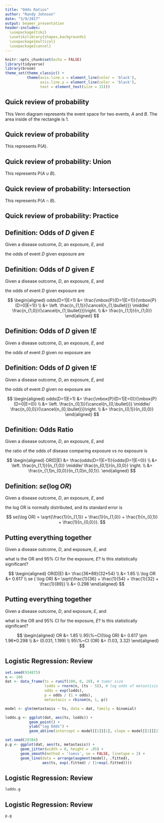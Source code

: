 ```yaml
---
title: "Odds Ratios"
author: "Randy Johnson"
date: "3/9/2017"
output: beamer_presentation
header-includes:
  \usepackage{tikz}
  \usetikzlibrary{shapes,backgrounds}
  \usepackage{multicol}
  \usepackage{cancel}
---
```


```r
knitr::opts_chunk$set(echo = FALSE)
library(tidyverse)
library(broom)
theme_set(theme_classic() +
          theme(axis.line.x = element_line(color = 'black'),
                axis.line.y = element_line(color = 'black'),
                text = element_text(size = 15)))
```

## Quick review of probability

This Venn diagram represents the event space for two events, $A$ and $B$. The area inside of the rectangle is 1.

\def\firstcircle{(0,0) circle (2cm)}
\def\secondcircle{(45:2.5cm) circle (2cm)}
\def\thirdcircle{(0:2.5cm) circle (2cm)}

\centering
\begin{tikzpicture}
    \draw (-3,-3) rectangle (5.5,2.5);
    \draw \firstcircle node {$A$};
    \draw \thirdcircle node {$B$};
\end{tikzpicture}

## Quick review of probability

This represents P($A$).

\def\firstcircle{(0,0) circle (2cm)}
\def\secondcircle{(45:2.5cm) circle (2cm)}
\def\thirdcircle{(0:2.5cm) circle (2cm)}

\centering
\begin{tikzpicture}
    % P(A)
    \begin{scope}
      \fill[yellow] \firstcircle;
    \end{scope}
    
    \draw (-3,-3) rectangle (5.5,2.5);
    \draw \firstcircle node {$A$};
    \draw \thirdcircle node {$B$};

\end{tikzpicture}

## Quick review of probability: Union

This represents P($A \cup B$).

\def\firstcircle{(0,0) circle (2cm)}
\def\secondcircle{(45:2.5cm) circle (2cm)}
\def\thirdcircle{(0:2.5cm) circle (2cm)}

\centering
\begin{tikzpicture}
    % P(A)
    \begin{scope}
      \fill[yellow] \firstcircle;
      \fill[yellow] \thirdcircle;
    \end{scope}
    
    \draw (-3,-3) rectangle (5.5,2.5);
    \draw \firstcircle node {$A$};
    \draw \thirdcircle node {$B$};

\end{tikzpicture}

## Quick review of probability: Intersection

This represents P($A \cap B$).

\def\firstcircle{(0,0) circle (2cm)}
\def\secondcircle{(45:2.5cm) circle (2cm)}
\def\thirdcircle{(0:2.5cm) circle (2cm)}

\centering
\begin{tikzpicture}
    % P(A)
    \begin{scope}
      \clip \firstcircle;
      \fill[yellow] \thirdcircle;
    \end{scope}
    
    \draw (-3,-3) rectangle (5.5,2.5);
    \draw \firstcircle node {$A$};
    \draw \thirdcircle node {$B$};

\end{tikzpicture}

## Quick review of probability: Practice

\small
\begin{multicols}{2}
$$
\begin{aligned}
\mbox{P}\left(!\left(A \cup B\right) \right) &= 0.59\\
\mbox{P}(A) &= 0.29 \\
\mbox{P}(A \cap !B) &= 0.23
\end{aligned}
$$
\\  \columnbreak
$$
\begin{aligned}
\mbox{P}(A\cap B) &= 0.06 \\
\mbox{P}(A|B) &= \frac{0.06}{0.18} = 0.33 \\
\mbox{P}(A|!B) &= \frac{0.23}{0.82} = 0.28
\end{aligned}
$$
\end{multicols}

\def\firstcircle{(0,0) circle (2.25cm)}
\def\secondcircle{(45:2.5cm) circle (2cm)}
\def\thirdcircle{(0:2.5cm) circle (1.75cm)}

\centering
\begin{tikzpicture}
    \draw (-3,-3) rectangle (5.5,2.5);
    \draw \firstcircle node {$\begin{array}{c} A\\ 0.23 \end{array}$};
    \draw \thirdcircle;
    \draw (2.8,0) node {$\begin{array}{c} B\\ 0.12 \end{array}$};
    \draw (1.7,0) node {0.06};
\end{tikzpicture}


## Definition: Odds of $D$ given $E$

\small
Given a disease outcome, $D$, an exposure, $E$, and

\begin{center}
\begin{tabular}{ r | c | c | c }
          &     $D = 1$     &    $D = 0$      &   row total     \\ \hline
  $E = 1$ &    $n_{1,1}$    &   $n_{1,0}$     & $n_{1,\bullet}$ \\
  $E = 0$ &    $n_{0,1}$    &   $n_{0,0}$     & $n_{0,\bullet}$ \\ \hline
col total & $n_{\bullet,1}$ & $n_{\bullet,0}$ & $N$
\end{tabular}
\end{center}

the odds of event $D$ given exposure are \vspace{-16pt}

\begin{multicols}{2}
$$
\begin{aligned}
\mbox{P}(D=1|E&=1) \\ 
                  &= \frac{\mbox{P}(D=1 \cap E=1)}{\mbox{P}(E=1)} \\
                  &= \left. \frac{n_{1,1}}{\cancel N} \middle/ 
                            \frac{n_{1,\bullet}}{\cancel N} \right. \\
                  &= \frac{n_{1,1}}{n_{1,\bullet}} \\
\end{aligned}
$$
\\ \columnbreak
$$
\begin{aligned}
\mbox{P}(D=0|E&=1) \\
                  &= \frac{\mbox{P}(D=0 \cap E=1)}{\mbox{P}(E=1)} \\
                  &= \left. \frac{n_{1,0}}{\cancel N} \middle/ 
                            \frac{n_{1,\bullet}}{\cancel N} \right. \\
                  &= \frac{n_{1,0}}{n_{1,\bullet}} \\[12pt]
\end{aligned}
$$
\end{multicols}


## Definition: Odds of $D$ given $E$

\small
Given a disease outcome, $D$, an exposure, $E$, and

\begin{center}
\begin{tabular}{ r | c | c | c }
          &     $D = 1$     &    $D = 0$      &   row total     \\ \hline
  $E = 1$ &    $n_{1,1}$    &   $n_{1,0}$     & $n_{1,\bullet}$ \\
  $E = 0$ &    $n_{0,1}$    &   $n_{0,0}$     & $n_{0,\bullet}$ \\ \hline
col total & $n_{\bullet,1}$ & $n_{\bullet,0}$ & $N$
\end{tabular}
\end{center}

the odds of event $D$ given exposure are

$$
\begin{aligned}
odds(D=1|E=1) &= \frac{\mbox{P}(D=1|E=1)}{\mbox{P}(D=0|E=1)} \\
              &= \left. \frac{n_{1,1}}{\cancel{n_{1,\bullet}}} \middle/ 
                        \frac{n_{1,0}}{\cancel{n_{1,\bullet}}}\right. \\
              &= \frac{n_{1,1}}{n_{1,0}}
\end{aligned}
$$


## Definition: Odds of $D$ given $!E$

\small
Given a disease outcome, $D$, an exposure, $E$, and

\begin{center}
\begin{tabular}{ r | c | c | c }
          &     $D = 1$     &    $D = 0$      &   row total     \\ \hline
  $E = 1$ &    $n_{1,1}$    &   $n_{1,0}$     & $n_{1,\bullet}$ \\
  $E = 0$ &    $n_{0,1}$    &   $n_{0,0}$     & $n_{0,\bullet}$ \\ \hline
col total & $n_{\bullet,1}$ & $n_{\bullet,0}$ & $N$
\end{tabular}
\end{center}

the odds of event $D$ given $no$ exposure are \vspace{-16pt}

\begin{multicols}{2}
$$
\begin{aligned}
\mbox{P}(D=1|E&=1) \\ 
                  &= \frac{\mbox{P}(D=1 \cap E=0)}{\mbox{P}(E=0)} \\
                  &= \left. \frac{n_{0,1}}{\cancel N} \middle/ 
                            \frac{n_{0,\bullet}}{\cancel N} \right. \\
                  &= \frac{n_{0,1}}{n_{0,\bullet}} \\
\end{aligned}
$$
\\ \columnbreak
$$
\begin{aligned}
\mbox{P}(D=0|E&=1) \\
                  &= \frac{\mbox{P}(D=0 \cap E=1)}{\mbox{P}(E=1)} \\
                  &= \left. \frac{n_{0,0}}{\cancel N} \middle/ 
                            \frac{n_{0,\bullet}}{\cancel N} \right. \\
                  &= \frac{n_{0,0}}{n_{0,\bullet}} \\[12pt]
\end{aligned}
$$
\end{multicols}

## Definition: Odds of $D$ given $!E$

\small
Given a disease outcome, $D$, an exposure, $E$, and

\begin{center}
\begin{tabular}{ r | c | c | c }
          &     $D = 1$     &    $D = 0$      &   row total     \\ \hline
  $E = 1$ &    $n_{1,1}$    &   $n_{1,0}$     & $n_{1,\bullet}$ \\
  $E = 0$ &    $n_{0,1}$    &   $n_{0,0}$     & $n_{0,\bullet}$ \\ \hline
col total & $n_{\bullet,1}$ & $n_{\bullet,0}$ & $N$
\end{tabular}
\end{center}

the odds of event $D$ given $no$ exposure are

$$
\begin{aligned}
odds(D=1|E=1) &= \frac{\mbox{P}(D=1|E=0)}{\mbox{P}(D=0|E=0)} \\
              &= \left. \frac{n_{0,1}}{\cancel{n_{0,\bullet}}} \middle/ 
                        \frac{n_{0,0}}{\cancel{n_{0,\bullet}}}\right. \\
              &= \frac{n_{0,1}}{n_{0,0}}
\end{aligned}
$$

## Definition: Odds Ratio

Given a disease outcome, $D$, an exposure, $E$, and

\begin{center}
\begin{tabular}{ r | c | c | c }
          &     $D = 1$     &    $D = 0$      &   row total     \\ \hline
  $E = 1$ &    $n_{1,1}$    &   $n_{1,0}$     & $n_{1,\bullet}$ \\
  $E = 0$ &    $n_{0,1}$    &   $n_{0,0}$     & $n_{0,\bullet}$ \\ \hline
col total & $n_{\bullet,1}$ & $n_{\bullet,0}$ & $N$
\end{tabular}
\end{center}

the ratio of the odds of disease comparing exposure vs no exposure is

$$
\begin{aligned}
OR(D|E) &= \frac{odds(D=1|E=1)}{odds(D=1|E=0)} \\
          &= \left. \frac{n_{1,1}}{n_{1,0}} \middle/
                    \frac{n_{0,1}}{n_{0,0}} \right. \\
          &= \frac{n_{1,1}n_{0,0}}{n_{1,0}n_{0,1}}.
\end{aligned}
$$

## Definition: $se(\log OR)$

Given a disease outcome, $D$, an exposure, $E$, and

\begin{center}
\begin{tabular}{ r | c | c | c }
          &     $D = 1$     &    $D = 0$      &   row total     \\ \hline
  $E = 1$ &    $n_{1,1}$    &   $n_{1,0}$     & $n_{1,\bullet}$ \\
  $E = 0$ &    $n_{0,1}$    &   $n_{0,0}$     & $n_{0,\bullet}$ \\ \hline
col total & $n_{\bullet,1}$ & $n_{\bullet,0}$ & $N$
\end{tabular}
\end{center}

the log OR is normally distributed, and its standard error is

$$ se(\log OR) = \sqrt{\frac{1}{n_{1,1}} + 
                       \frac{1}{n_{1,0}} + 
                       \frac{1}{n_{0,1}} + 
                       \frac{1}{n_{0,0}}}. $$

## Putting everything together

Given a disease outcome, $D$, and exposure, $E$, and

\begin{center}
\begin{tabular}{ r | c | c | c }
          & $D = 1$ & $D = 0$ & row total \\ \hline
  $E = 1$ &    36   &    54   & {\it 90}  \\
  $E = 0$ &    32   &    89   & {\it 121} \\ \hline
col total & {\it 68}&{\it 143}& {\it 211}
\end{tabular}
\end{center}

what is the OR and 95% CI for the exposure, $E$? Is this statistically significant?

$$
\begin{aligned}
      OR(D|E) &= \frac{36*89}{32*54} \\
              &= 1.85 \\
      \log OR &= 0.617 \\
se ( \log OR) &= \sqrt{\frac{1}{36} + \frac{1}{54} + \frac{1}{32} + \frac{1}{89}} \\
              &= 0.298
\end{aligned}
$$


## Putting everything together

Given a disease outcome, $D$, and exposure, $E$, and

\begin{center}
\begin{tabular}{ r | c | c | c }
          & $D = 1$ & $D = 0$ & row total \\ \hline
  $E = 1$ &    36   &    54   & {\it 90}  \\
  $E = 0$ &    32   &    89   & {\it 121} \\ \hline
col total & {\it 68}&{\it 143}& {\it 211}
\end{tabular}
\end{center}

what is the OR and 95% CI for the exposure, $E$? Is this statistically significant?

$$
\begin{aligned}
              OR &= 1.85 \\
95\%~CI(\log OR) &= 0.617 \pm 1.96*0.298 \\
                 &= (0.031, 1.199) \\
    95\%~CI (OR) &= (1.03, 3.32)
\end{aligned}
$$


## Logistic Regression: Review

\scriptsize
```r
set.seed(934875)
n <- 100
dat <- data_frame(ts = runif(100, 0, 10), # tumor size
                  lodds = rnorm(n, (ts - 5)), # log odds of metastisis
                  odds = exp(lodds),
                  p = odds / (1 + odds),
                  metastasis = rbinom(n, 1, p))

model <- glm(metastasis ~ ts, data = dat, family = binomial)

lodds.g <- ggplot(dat, aes(ts, lodds)) +
           geom_point() +
           ylab("log Odds") +
           geom_abline(intercept = model[[1]][1], slope = model[[1]][2])

set.seed(29384)
p.g <- ggplot(dat, aes(ts, metastasis)) +
       geom_jitter(width = 0, height = .05) +
       geom_smooth(method = 'loess', se = FALSE, linetype = 2) +
       geom_line(data = arrange(augment(model), .fitted), 
                 aes(ts, exp(.fitted) / (1+exp(.fitted))))
```

## Logistic Regression: Review

```r
lodds.g
```

## Logistic Regression: Review

```r
p.g
```